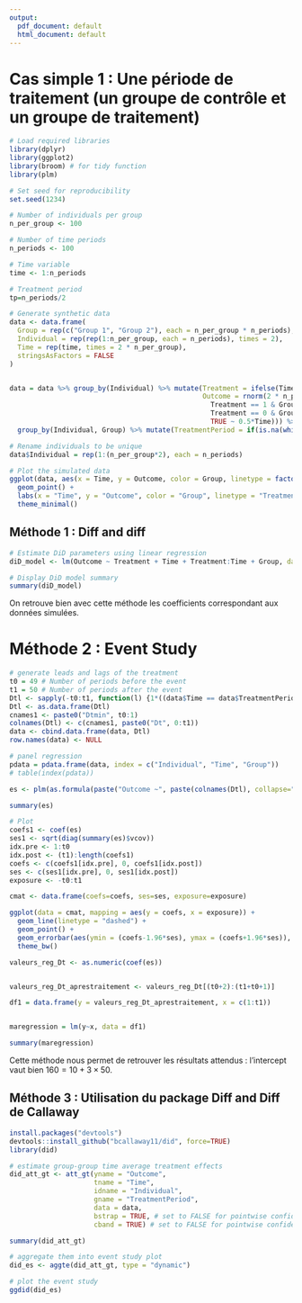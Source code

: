 ```yaml
---
output:
  pdf_document: default
  html_document: default
---
```

# Cas simple 1 : Une période de traitement (un groupe de contrôle et un groupe de traitement)

```r
# Load required libraries
library(dplyr)
library(ggplot2)
library(broom) # for tidy function
library(plm)

# Set seed for reproducibility
set.seed(1234)
```


```r
# Number of individuals per group
n_per_group <- 100

# Number of time periods
n_periods <- 100

# Time variable
time <- 1:n_periods

# Treatment period
tp=n_periods/2

# Generate synthetic data
data <- data.frame(
  Group = rep(c("Group 1", "Group 2"), each = n_per_group * n_periods),
  Individual = rep(rep(1:n_per_group, each = n_periods), times = 2),
  Time = rep(time, times = 2 * n_per_group),
  stringsAsFactors = FALSE
)


data = data %>% group_by(Individual) %>% mutate(Treatment = ifelse(Time > tp & Group == "Group 1", 1, 0),
                                                Outcome = rnorm(2 * n_periods, mean = case_when(
                                                  Treatment == 1 & Group== "Group 1" ~ -5+0.5*Time+10+3*Time,
                                                  Treatment == 0 & Group== "Group 1" ~ -5+0.5*Time,
                                                  TRUE ~ 0.5*Time))) %>% distinct() %>% 
  group_by(Individual, Group) %>% mutate(TreatmentPeriod = if(is.na(which(Treatment>0)[1])){0}else{which(Treatment>0)[1]})

# Rename individuals to be unique
data$Individual = rep(1:(n_per_group*2), each = n_periods)

```

```r
# Plot the simulated data
ggplot(data, aes(x = Time, y = Outcome, color = Group, linetype = factor(Treatment))) +
  geom_point() +
  labs(x = "Time", y = "Outcome", color = "Group", linetype = "Treatment") +
  theme_minimal()
```




## Méthode 1 : Diff and diff

```r
# Estimate DiD parameters using linear regression
diD_model <- lm(Outcome ~ Treatment + Time + Treatment:Time + Group, data = data)

# Display DiD model summary
summary(diD_model)
```
On retrouve bien avec cette méthode les coefficients correspondant aux données simulées.


# Méthode 2 : Event Study

```r
# generate leads and lags of the treatment
t0 = 49 # Number of periods before the event
t1 = 50 # Number of periods after the event
Dtl <- sapply(-t0:t1, function(l) {1*((data$Time == data$TreatmentPeriod + l) & (data$TreatmentPeriod > 0))})
Dtl <- as.data.frame(Dtl)
cnames1 <- paste0("Dtmin", t0:1)
colnames(Dtl) <- c(cnames1, paste0("Dt", 0:t1))
data <- cbind.data.frame(data, Dtl)
row.names(data) <- NULL

# panel regression
pdata = pdata.frame(data, index = c("Individual", "Time", "Group"))
# table(index(pdata))

es <- plm(as.formula(paste("Outcome ~", paste(colnames(Dtl), collapse="+"))), data = pdata, model = "within", effect = "twoways")

summary(es)
```

```r
# Plot
coefs1 <- coef(es)
ses1 <- sqrt(diag(summary(es)$vcov))
idx.pre <- 1:t0
idx.post <- (t1):length(coefs1)
coefs <- c(coefs1[idx.pre], 0, coefs1[idx.post])
ses <- c(ses1[idx.pre], 0, ses1[idx.post])
exposure <- -t0:t1

cmat <- data.frame(coefs=coefs, ses=ses, exposure=exposure)

ggplot(data = cmat, mapping = aes(y = coefs, x = exposure)) +
  geom_line(linetype = "dashed") +
  geom_point() + 
  geom_errorbar(aes(ymin = (coefs-1.96*ses), ymax = (coefs+1.96*ses)), width = 0.2) +
  theme_bw()
```

```r
valeurs_reg_Dt <- as.numeric(coef(es))


valeurs_reg_Dt_aprestraitement <- valeurs_reg_Dt[(t0+2):(t1+t0+1)]

df1 = data.frame(y = valeurs_reg_Dt_aprestraitement, x = c(1:t1))


maregression = lm(y~x, data = df1)

summary(maregression)

```
Cette méthode nous permet de retrouver les résultats attendus : l'intercept vaut bien $160 = 10 + 3\times50$.


## Méthode 3 : Utilisation du package Diff and Diff de Callaway


```r
install.packages("devtools")
devtools::install_github("bcallaway11/did", force=TRUE)
library(did)
```

```r
# estimate group-group time average treatment effects
did_att_gt <- att_gt(yname = "Outcome",
                     tname = "Time",
                     idname = "Individual",
                     gname = "TreatmentPeriod",
                     data = data,
                     bstrap = TRUE, # set to FALSE for pointwise confidence intervals for group-time average treatment effects
                     cband = TRUE) # set to FALSE for pointwise confidence intervals for group-time average treatment effects

summary(did_att_gt)
```
```r
# aggregate them into event study plot
did_es <- aggte(did_att_gt, type = "dynamic")

# plot the event study
ggdid(did_es)
```











